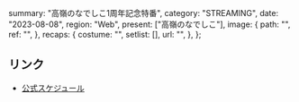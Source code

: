  summary: "高嶺のなでしこ1周年記念特番",
  category: "STREAMING",
  date: "2023-08-08",
  region: "Web",
  present: ["高嶺のなでしこ"],
  image: {
    path: "",
    ref: "",
  },
  recaps: {
    costume: "",
    setlist: [],
    url: "",
  },
};

## リンク

- [公式スケジュール](https://takanenonadeshiko.jp/?p=1236)
